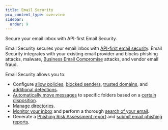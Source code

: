 ```yaml
---
title: Email Security
pcx_content_type: overview
sidebar:
  order: 9
---
```



<Description>
Secure your email inbox with API-first Email Security.
</Description>

Email Security secures your email inbox with [API-first email security](/cloudflare-one/email-security/setup/api-deployment/). Email Security integrates with your existing email provider and blocks phishing attacks, malware, [Business Email Compromise](https://www.cloudflare.com/en-gb/learning/email-security/business-email-compromise-bec/) attacks, and vendor email fraud.

Email Security allows you to:

- Configure [allow policies](/cloudflare-one/email-security/detection-settings/allow-policies/), [blocked senders](/cloudflare-one/email-security/detection-settings/blocked-senders/), [trusted domains](/cloudflare-one/email-security/detection-settings/trusted-domains/), and [additional detections](/cloudflare-one/email-security/detection-settings/additional-detections/).
- [Automatically move messages](/cloudflare-one/email-security/auto-moves/) to specific folders based on a [certain disposition](/cloudflare-one/email-security/reference/dispositions-and-attributes/).
- [Manage directories](/cloudflare-one/email-security/directories/).
- [Monitor your inbox](/cloudflare-one/insights/email-monitoring/) and perform a thorough [search of your email](/cloudflare-one/insights/email-monitoring/search-email/).
- Generate a [Phishing Risk Assessment report](/cloudflare-one/insights/email-monitoring/phishing-report/) and [submit email phishing reports](/cloudflare-one/insights/email-monitoring/phish-submissions/).